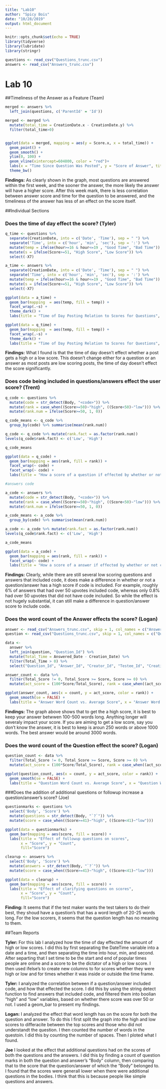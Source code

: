 ```yaml
---
title: "Lab10"
author: "Spicy Bois"
date: "10/28/2019"
output: html_document
---
```


```r
knitr::opts_chunk$set(echo = TRUE)
library(tidyverse)
library(lubridate)
library(stringr)

questions <- read_csv("Questions_trunc.csv")
answers <- read_csv("Answers_trunc.csv")
```

# Lab 10
##Timeliness of the Answer as a Feature (Team)
```r
merged <- answers %>%
  left_join(questions, c('ParentId' = 'Id')) 

merged <- merged %>% 
  mutate(total_time = CreationDate.x - CreationDate.y) %>%
  filter(total_time>0)


ggplot(data = merged, mapping = aes(y = Score.x, x = total_time)) +
  geom_point() +
  geom_smooth() +
  ylim(0, 100) +
  geom_vline(xintercept=604800, color = "red")+
  labs(x = "Time Since Question Was Posted", y = "Score of Answer", title = "How the Score of the answer is effected by time ellapsed since question was posted", caption = "red line indicates 1 week mark between when a question is asked and when it gets answered") +
  theme_bw()
```
**Findings:** As clearly shown in the graph, most questions are answered within the first week, and the sooner the answer, the more likely the answer will have a higher score. After this week mark, there is less correlation between answer score and time for the question to be answered, and the timeliness of the answer has less of an effect on the score itself. 

##Individual Sections

### Does the time of day effect the score? (Tyler)
```r
q_time <- questions %>%
  separate(CreationDate, into = c('Date', 'Time'), sep = " ") %>%
  separate('Time', into = c('hour', 'min', 'sec'), sep = ':') %>%
  mutate(temp = ifelse(hour>=16 & hour<=19 , "Good Time", "Bad Time")) %>%
  mutate(s = ifelse(Score>=51, "High Score", "Low Score")) %>%
  select(-X7)

a_time <- answers %>%
  separate(CreationDate, into = c('Date', 'Time'), sep = " ") %>%
  separate('Time', into = c('hour', 'min', 'sec'), sep = ':') %>%
  mutate(temp = ifelse(hour>=16 & hour<=19 , "Good Time", "Bad Time")) %>%
  mutate(s = ifelse(Score>=51, "High Score", "Low Score")) %>%
  select(-X7)

ggplot(data = a_time) +
  geom_bar(mapping  = aes(temp, fill = temp)) +
  facet_wrap(.~s) +
  theme_dark() +
  labs(title = "Time of Day Posting Relation to Scores for Questions", caption = "A high score is above 50 \n A Good Time is between 4pm and 8pm", x = "Time of Day", fill = "Time of Day", y = "Count")

ggplot(data = q_time) +
  geom_bar(mapping  = aes(temp, fill = temp)) +
  facet_wrap(.~s) + 
  theme_dark() +
  labs(title = "Time of Day Posting Relation to Scores for Questions", caption = "A high score is above 50 \n A Good Time is between 4pm and 8pm", x = "Time of Day", fill = "Time of Day", y = "Count") 

```
**Findings:** What I found is that the time of day doesn't effect whether a post gets a high or a low score. This doesn't change either for a question or an answer as most posts are low scoring posts, the time of day doesn't effect the score significantly.

### Does code being included in questions/answers effect the user score? (Trent)
```r
q_code <- questions %>%
  mutate(code = str_detect(Body, "<code>")) %>%
  mutate(rank = case_when((Score>=50)~"high", ((Score<50)~"low"))) %>%
  mutate(rank.num = ifelse(Score>=50, 1, 0))

q_code_means <- q_code %>%
  group_by(code) %>% summarise(mean(rank.num))

q_code <- q_code %>% mutate(rank.fact = as.factor(rank.num))
levels(q_code$rank.fact) <- c('Low', 'High')

q_code_means

ggplot(data = q_code) +
  geom_bar(mapping = aes(rank, fill = rank)) +
  facet_wrap(~ code) +
  facet_wrap(~ code) +
  labs(title = "How a score of a question if effected by whether or not code is included", x = "Score", y = "Count", fill="Score", caption = "high represents questions with scores over 50 votes, and low represents questions with less than 50 votes. TRUE reprenents questions that had code attatched to them, and FALSE questions do not") 

#answers code

a_code <- answers %>%
  mutate(code = str_detect(Body, "<code>")) %>%
  mutate(rank = case_when((Score>=50)~"high", ((Score<50)~"low"))) %>%
  mutate(rank.num = ifelse(Score>=50, 1, 0))

a_code_means <- a_code %>%
  group_by(code) %>% summarise(mean(rank.num))

a_code <- a_code %>% mutate(rank.fact = as.factor(rank.num))
levels(q_code$rank.fact) <- c('Low', 'High')

a_code_means

ggplot(data = a_code) +
  geom_bar(mapping = aes(rank, fill = rank)) +
  facet_wrap(~ code) +
  labs(title = "How a score of a answer if effected by whether or not code is included", x = "Score", y = "Count", fill="Score", caption = "high represents answers with scores over 50 votes, and low represents answers with less than 50 votes. TRUE reprenents answers that had code attatched to them, and FALSE answers do not")
```
**Findings:** Clearly, while there are still several low scoring questions and answers that included code, it does make a difference in whether or not a question/answer has a high score if code is included. For example, roughly 6% of answers that had over 50 upvotes included code, whereas only 0.8% had over 50 upvotes that did not have code included. So while the effect is not hugely substantial, it can still make a difference in question/answer score to include code. 

### Does the word count of the Answer effects the score? (Logan)
```r
answer <- read_csv("Answers_trunc.csv", skip = 1, col_names = c("Answer_Id", "Testee_Id", "Answered_Date", "Question_Id", "Score", "Answer", "X7"))
question <- read_csv("Questions_trunc.csv", skip = 1, col_names = c("Question_Id", "Creator_Id", "Creation_Date", "Total_Score", "Question", "Correct_Answer", "X7"))

data <- 
  answer %>%
  left_join(question, "Question_Id") %>% 
  mutate(Total_Time = Answered_Date - Creation_Date) %>%
  filter(Total_Time > 0) %>%
  select("Question_Id", "Answer_Id", "Creator_Id", "Testee_Id", "Creation_Date", "Answered_Date", "Total_Time", "Score", "Total_Score", "Question", "Answer", "Correct_Answer")

answer_count <- data %>%
  filter(Total_Score != 0, Total_Score >= Score, Score >= 0) %>%
  mutate(act_score = (100*Score/Total_Score), rank = case_when((act_score >= 50)~"high", ((act_score < 50)~"low")), count = str_count(Answer, "[:blank:]"))

ggplot(answer_count, aes(x = count, y = act_score, color = rank)) + 
  geom_smooth(se = FALSE) + 
  labs(title = "Answer Word Count vs. Average Score", x = "Answer Word Count", y = "Score", caption = "Removed Scores that did not make sence (i.e. negative scores)")
```

**Findings:** The graph above shows that to get the a high score, it is best to keep your answer betwwen 100-500 words long. Anything longer will severaly impact your score. If you are aiming to get a low score, say you don't know the answer, it is best to keep is aroun 250 words or above 1000 words. The best answer would be around 3000 words. 

### Does the word count of the Question effect the score? (Logan)
```r
question_count <- data %>%
  filter(Total_Score != 0, Total_Score >= Score, Score >= 0) %>%
  mutate(act_score = (100*Score/Total_Score), rank = case_when((act_score >= 50)~"high", ((act_score < 50)~"low")), count = str_count(Question, "[:blank:]"))

ggplot(question_count, aes(x = count, y = act_score, color = rank)) + 
  geom_smooth(se = FALSE) + 
  labs(title = "Question Word Count vs. Average Score", x = "Question Word Count", y = "Score", caption = "Removed Scores that did not make sence (i.e. negative scores)")
```

###Does the addition of additional questions or followup increase a question/answer's score? (Joe)

```r

questionmarks <- questions %>% 
  select('Body', 'Score') %>%
  mutate(questions = str_detect(Body, "`?`")) %>%
  mutate(score = case_when((Score>=41)~"high", ((Score<41)~"low")))

ggplot(data = questionmarks) +
  geom_bar(mapping = aes(score, fill = score)) +
  labs(title = "Effect of followup questions on scores", 
       x = "Score", y = "Count",
       fill="Score")

clearup <- answers %>% 
  select('Body', 'Score') %>%
  mutate(answers = str_detect(Body, "`?`")) %>%
  mutate(score = case_when((Score>=41)~"high", ((Score<41)~"low")))

ggplot(data = clearup) +
  geom_bar(mapping = aes(score, fill = score)) +
  labs(title = "Effect of clarifying questions on scores", 
       x = "Score", y = "Count",
       fill="Score")
```

**Finding:** It seems that if the test maker wants the test takers to do their best, they shoud have a question's that has a word length of 20-25 words long. For the low scorers, it seems that the question length has no meaning to them.

##Team Reports

**Tyler:** For this lab I analyzed how the time of day effected the amount of high or low scores. I did this by first separating the DateTime variable into a date and a time, and then separating the time into hour, min, and second. After separting that I set time to be the start and end of popular times people are online and a score to be the dictator of a high or low score. I then used ifelse's to create new columns to for scores whether they were high or low and for times whether it was inside or outside the time frame.

**Tyler:** I analyzed the correlation between if a question/answer included code, and how that effected the score. I did this by using the string detect function to find answers that included code, and filtered them into boolian "high" and "low" variables, based on whether there score was over 50 or not. I used a geom_bar to present my findings.

**Logan:** I analyzed the effect that word length has on the score for both the question and answer. To do this I first split the graph into the high and low scores to differacite between the top scores and those who did not understandt the question. I then counted the number of words in the questoin. I did this by counting the number of spaces. Then I ploted what I found.

**Joe** I looked at the effect that additional questions had on the scores of both the questions and the answers. I did this by finding a count of question marks in both the question and answer's "Body" column, then comparing that to the score that the question/answer of which the "Body" belonged to. I found that the scores were generall lower when there were additional questions in the bodies. I think that this is because people like simple questions and answers.


